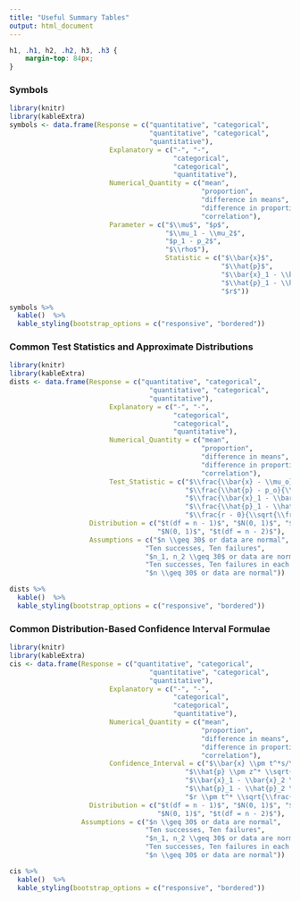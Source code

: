 ```yaml
---
title: "Useful Summary Tables"
output: html_document
---
```



```css
h1, .h1, h2, .h2, h3, .h3 {
    margin-top: 84px;
}
```

### Symbols

```r
library(knitr)
library(kableExtra)
symbols <- data.frame(Response = c("quantitative", "categorical",
                                   "quantitative", "categorical",
                                   "quantitative"),
                         Explanatory = c("-", "-",
                                         "categorical",
                                         "categorical",
                                         "quantitative"),
                         Numerical_Quantity = c("mean", 
                                                "proportion",
                                                "difference in means",
                                                "difference in proportions",
                                                "correlation"),
                         Parameter = c("$\\mu$", "$p$", 
                                       "$\\mu_1 - \\mu_2$",
                                       "$p_1 - p_2$",
                                       "$\\rho$"),
                                       Statistic = c("$\\bar{x}$",
                                                     "$\\hat{p}$",
                                                     "$\\bar{x}_1 - \\bar{x}_2$",
                                                     "$\\hat{p}_1 - \\hat{p}_2$",
                                                     "$r$"))

symbols %>% 
  kable()  %>%
  kable_styling(bootstrap_options = c("responsive", "bordered")) 

```


### Common Test Statistics and Approximate Distributions


```r
library(knitr)
library(kableExtra)
dists <- data.frame(Response = c("quantitative", "categorical",
                                   "quantitative", "categorical",
                                   "quantitative"),
                         Explanatory = c("-", "-",
                                         "categorical",
                                         "categorical",
                                         "quantitative"),
                         Numerical_Quantity = c("mean", 
                                                "proportion",
                                                "difference in means",
                                                "difference in proportions",
                                                "correlation"),
                         Test_Statistic = c("$\\frac{\\bar{x} - \\mu_o}{s/\\sqrt{n}}$",
                                            "$\\frac{\\hat{p} - p_o}{\\sqrt{\\frac{\\hat{p}(1 - \\hat{p})}{n}}}$",
                                            "$\\frac{\\bar{x}_1 - \\bar{x}_2 - 0}{\\sqrt{\\frac{s^2_1}{n_1} + \\frac{s^2_2}{n_2}}}$",
                                            "$\\frac{\\hat{p}_1 - \\hat{p}_2 - 0}{\\sqrt{\\frac{\\hat{p}(1 - \\hat{p})}{n_1} + \\frac{\\hat{p}(1 - \\hat{p})}{n_2}}}$",
                                            "$\\frac{r - 0}{\\sqrt{\\frac{1 - r^2}{n - 2}}}$"),
                    Distribution = c("$t(df = n - 1)$", "$N(0, 1)$", "$t(df = \\min(n_1, n_2) - 1)$",
                                     "$N(0, 1)$", "$t(df = n - 2)$"),
                    Assumptions = c("$n \\geq 30$ or data are normal",
                                  "Ten successes, Ten failures",
                                  "$n_1, n_2 \\geq 30$ or data are normal",
                                  "Ten successes, Ten failures in each category",
                                  "$n \\geq 30$ or data are normal"))

dists %>% 
  kable()  %>%
  kable_styling(bootstrap_options = c("responsive", "bordered")) 

```

### Common Distribution-Based Confidence Interval Formulae


```r
library(knitr)
library(kableExtra)
cis <- data.frame(Response = c("quantitative", "categorical",
                                   "quantitative", "categorical",
                                   "quantitative"),
                         Explanatory = c("-", "-",
                                         "categorical",
                                         "categorical",
                                         "quantitative"),
                         Numerical_Quantity = c("mean", 
                                                "proportion",
                                                "difference in means",
                                                "difference in proportions",
                                                "correlation"),
                         Confidence_Interval = c("$\\bar{x} \\pm t^*s/\\sqrt{n}$",
                                            "$\\hat{p} \\pm z^* \\sqrt{\\frac{\\hat{p}(1 - \\hat{p})}{n}}$",
                                            "$\\bar{x}_1 - \\bar{x}_2 \\pm t^* \\sqrt{\\frac{s^2_1}{n_1} + \\frac{s^2_2}{n_2}}$",
                                            "$\\hat{p}_1 - \\hat{p}_2 \\pm z^* \\sqrt{\\frac{\\hat{p}_1(1 - \\hat{p}_1)}{n_1} + \\frac{\\hat{p}_2(1 - \\hat{p}_2)}{n_2}}$",
                                            "$r \\pm t^* \\sqrt{\\frac{1 - r^2}{n - 2}}$"),
                    Distribution = c("$t(df = n - 1)$", "$N(0, 1)$", "$t(df = \\min(n_1, n_2) - 1)$",
                                     "$N(0, 1)$", "$t(df = n - 2)$"),
                  Assumptions = c("$n \\geq 30$ or data are normal",
                                  "Ten successes, Ten failures",
                                  "$n_1, n_2 \\geq 30$ or data are normal",
                                  "Ten successes, Ten failures in each category",
                                  "$n \\geq 30$ or data are normal"))

cis %>% 
  kable()  %>%
  kable_styling(bootstrap_options = c("responsive", "bordered")) 

```


